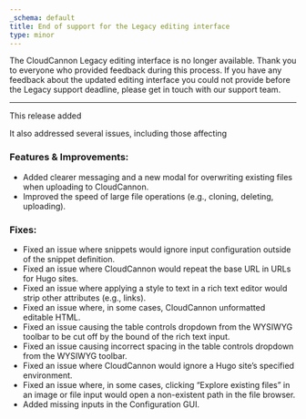 ```yaml
---
_schema: default
title: End of support for the Legacy editing interface
type: minor
---
```

The CloudCannon Legacy editing interface is no longer available. Thank you to everyone who provided feedback during this process. If you have any feedback about the updated editing interface you could not provide before the Legacy support deadline, please get in touch with our support team.

---

This release added

It also addressed several issues, including those affecting

### Features & Improvements:

* Added clearer messaging and a new modal for overwriting existing files when uploading to CloudCannon.
* Improved the speed of large file operations (e.g., cloning, deleting, uploading).

### Fixes:

* Fixed an issue where snippets would ignore input configuration outside of the snippet definition.
* Fixed an issue where CloudCannon would repeat the base URL in URLs for Hugo sites.
* Fixed an issue where applying a style to text in a rich text editor would strip other attributes (e.g., links).
* Fixed an issue where, in some cases, CloudCannon unformatted editable HTML.
* Fixed an issue causing the table controls dropdown from the WYSIWYG toolbar to be cut off by the bound of the rich text input.
* Fixed an issue causing incorrect spacing in the table controls dropdown from the WYSIWYG toolbar.
* Fixed an issue where CloudCannon would ignore a Hugo site’s specified environment.
* Fixed an issue where, in some cases, clicking “Explore existing files” in an image or file input would open a non-existent path in the file browser.
* Added missing inputs in the Configuration GUI.